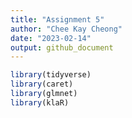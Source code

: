 ```yaml
---
title: "Assignment 5"
author: "Chee Kay Cheong"
date: "2023-02-14"
output: github_document
---
```


```r
library(tidyverse) 
library(caret) 
library(glmnet)
library(klaR)
```

